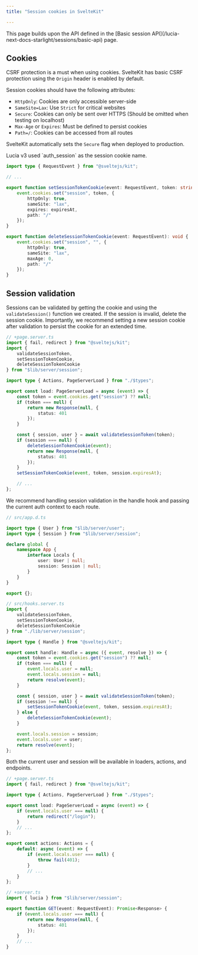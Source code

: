 ```yaml
---
title: "Session cookies in SvelteKit"

---
```



<Aside>This page builds upon the API defined in the [Basic session API](/lucia-next-docs-starlight/sessions/basic-api) page.</Aside>

## Cookies

CSRF protection is a must when using cookies. SvelteKit has basic CSRF protection using the `Origin` header is enabled by default.

Session cookies should have the following attributes:

- `HttpOnly`: Cookies are only accessible server-side
- `SameSite=Lax`: Use `Strict` for critical websites
- `Secure`: Cookies can only be sent over HTTPS (Should be omitted when testing on localhost)
- `Max-Age` or `Expires`: Must be defined to persist cookies
- `Path=/`: Cookies can be accessed from all routes

SvelteKit automatically sets the `Secure` flag when deployed to production.

<Aside>Lucia v3 used `auth_session` as the session cookie name.</Aside>

```ts
import type { RequestEvent } from "@sveltejs/kit";

// ...

export function setSessionTokenCookie(event: RequestEvent, token: string, expiresAt: Date): void {
	event.cookies.set("session", token, {
		httpOnly: true,
		sameSite: "lax",
		expires: expiresAt,
		path: "/"
	});
}

export function deleteSessionTokenCookie(event: RequestEvent): void {
	event.cookies.set("session", "", {
		httpOnly: true,
		sameSite: "lax",
		maxAge: 0,
		path: "/"
	});
}
```

## Session validation

Sessions can be validated by getting the cookie and using the `validateSession()` function we created. If the session is invalid, delete the session cookie. Importantly, we recommend setting a new session cookie after validation to persist the cookie for an extended time.

```ts
// +page.server.ts
import { fail, redirect } from "@sveltejs/kit";
import {
	validateSessionToken,
	setSessionTokenCookie,
	deleteSessionTokenCookie
} from "$lib/server/session";

import type { Actions, PageServerLoad } from "./$types";

export const load: PageServerLoad = async (event) => {
	const token = event.cookies.get("session") ?? null;
	if (token === null) {
		return new Response(null, {
			status: 401
		});
	}

	const { session, user } = await validateSessionToken(token);
	if (session === null) {
		deleteSessionTokenCookie(event);
		return new Response(null, {
			status: 401
		});
	}
	setSessionTokenCookie(event, token, session.expiresAt);

	// ...
};
```

We recommend handling session validation in the handle hook and passing the current auth context to each route.

```ts
// src/app.d.ts

import type { User } from "$lib/server/user";
import type { Session } from "$lib/server/session";

declare global {
	namespace App {
		interface Locals {
			user: User | null;
			session: Session | null;
		}
	}
}

export {};

```

```ts
// src/hooks.server.ts
import {
	validateSessionToken,
	setSessionTokenCookie,
	deleteSessionTokenCookie
} from "./lib/server/session";

import type { Handle } from "@sveltejs/kit";

export const handle: Handle = async ({ event, resolve }) => {
	const token = event.cookies.get("session") ?? null;
	if (token === null) {
		event.locals.user = null;
		event.locals.session = null;
		return resolve(event);
	}

	const { session, user } = await validateSessionToken(token);
	if (session !== null) {
		setSessionTokenCookie(event, token, session.expiresAt);
	} else {
		deleteSessionTokenCookie(event);
	}

	event.locals.session = session;
	event.locals.user = user;
	return resolve(event);
};
```

Both the current user and session will be available in loaders, actions, and endpoints.

```ts
// +page.server.ts
import { fail, redirect } from "@sveltejs/kit";

import type { Actions, PageServerLoad } from "./$types";

export const load: PageServerLoad = async (event) => {
	if (event.locals.user === null) {
		return redirect("/login");
	}
	// ...
};

export const actions: Actions = {
	default: async (event) => {
		if (event.locals.user === null) {
			throw fail(401);
		}
		// ...
	}
};
```

```ts
// +server.ts
import { lucia } from "$lib/server/session";

export function GET(event: RequestEvent): Promise<Response> {
	if (event.locals.user === null) {
		return new Response(null, {
			status: 401
		});
	}
	// ...
}
```